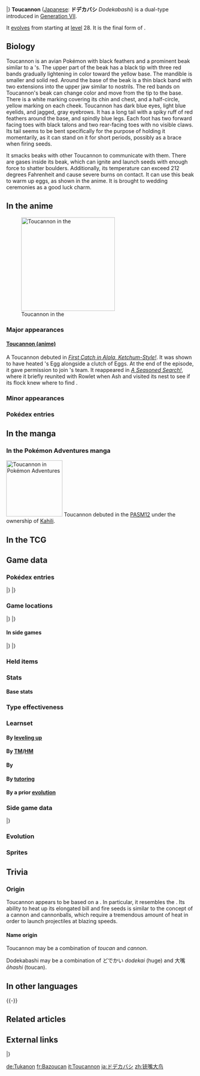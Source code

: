 {{PokémonPrevNext/Head|type=Normal|type2=Flying}}
{{PokémonPrevNext/Pokémon|type=Normal|prevnum=732|prev=Trumbeak|nextnum=734|next=Yungoos}}
{{PokémonPrevNext/Disambig|species=Toucannon}}
|}
{{Pokémon Infobox
|name=Toucannon
|jname=ドデカバシ
|tmname=Dodekabashi
|ndex=733
|type1=Normal
|type2=Flying
|category=Cannon
|height-ftin=3'07"
|height-m=1.1
|weight-lbs=57.3
|weight-kg=26.0
|adex=012
|abilityn=1
|abilitylayout=2
|ability1=Keen Eye
|ability2=Skill Link
|abilityd=Sheer Force
|egggroupn=1
|egggroup1=Flying
|eggcycles=15
|evtotal=3
|evat=3
|expyield=218
|lv100exp=1,000,000
|gendercode=127
|color=Black
|catchrate=45
|body=09
|pokefordex=toucannon
|generation=7
|friendship=70
}}
'''Toucannon''' ([[List of Japanese Pokémon names|Japanese]]: '''ドデカバシ''' ''Dodekabashi'') is a dual-type {{2t|Normal|Flying}} {{OBP|Pokémon|species}} introduced in [[Generation VII]].

It [[Evolution|evolves]] from {{p|Trumbeak}} starting at [[level]] 28. It is the final form of {{p|Pikipek}}.

==Biology==
Toucannon is an avian Pokémon with black feathers and a prominent beak similar to a {{wp|toucan}}'s. The upper part of the beak has a black tip with three red bands gradually lightening in color toward the yellow base. The mandible is smaller and solid red. Around the base of the beak is a thin black band with two extensions into the upper jaw similar to nostrils. The red bands on Toucannon's beak can change color and move from the tip to the base. There is a white marking covering its chin and chest, and a half-circle, yellow marking on each cheek.  Toucannon has dark blue eyes, light blue eyelids, and jagged, gray eyebrows. It has a long tail with a spiky ruff of red feathers around the base, and spindly blue legs. Each foot has two forward facing toes with black talons and two rear-facing toes with no visible claws. Its tail seems to be bent specifically for the purpose of holding it momentarily, as it can stand on it for short periods, possibly as a brace when firing seeds.

It smacks beaks with other Toucannon to communicate with them. There are gases inside its beak, which can ignite and launch seeds with enough force to shatter boulders. Additionally, its temperature can exceed 212 degrees Fahrenheit and cause severe burns on contact. It can use this beak to warm up eggs, as shown in the anime. It is brought to wedding ceremonies as a good luck charm.

==In the anime==
[[File:Toucannon anime.png|thumb|left|250px|Toucannon in the {{pkmn|anime}}]]
===Major appearances===
====[[Recurring wild Pokémon in the anime#Toucannon|Toucannon (anime)]]====
A {{pkmn2|wild}} Toucannon debuted in ''[[SM004|First Catch in Alola, Ketchum-Style!]]''. It was shown to have heated {{AP|Rowlet}}'s Egg alongside a clutch of {{p|Pikipek}} Eggs. At the end of the episode, it gave {{p|Rowlet}} permission to join {{Ash}}'s team. It reappeared in ''[[SM018|A Seasoned Search!]]'', where it briefly reunited with Rowlet when Ash and {{an|Mallow}} visited its nest to see if its flock knew where to find {{DL|Nectar|Yellow Nectar}}.

===Minor appearances===

===Pokédex entries===
{{Animedexheader|Alola}}
{{Animedexbody|SM004|Toucannon|Rotom Pokédex|Toucannon, the Cannon Pokémon, and the evolved form of Trumbeak. Its beak heats up to over two hundred degrees, and its peck can inflict a serious {{status|burn}}.}}
{{Animedexfooter/Pokémon|''Sun & Moon''|Alola}}

==In the manga==
===In the Pokémon Adventures manga===
[[File:Kahili Toucannon Adventures.png|thumb|150px|right|Toucannon in [[Pokémon Adventures]]]]
Toucannon debuted in the [[PASM12]] under the ownership of [[Kahili]].

==In the TCG==
{{main|Toucannon (TCG)}}

==Game data==
===Pokédex entries===
{{Dex/Header|type=Normal|type2=Flying}}
{{Dex/NA|gen=VII}}
{{Dex/Gen|gen=VII}}
{{Dex/Entry1|v=Sun|entry=When it battles, its beak heats up. The temperature can easily exceed {{tt|212 degrees Fahrenheit|100 degrees Celsius}}, causing severe burns when it hits.}}
{{Dex/Entry1|v=Moon|entry=Within its beak, its internal gas ignites, explosively launching seeds with enough power to pulverize boulders.}}
{{Dex/Entry1|v=Ultra Sun|entry=They smack beaks with others of their kind to communicate. The strength and number of hits tell each other how they feel.}}
{{Dex/Entry1|v=Ultra Moon|entry=Known for forming harmonious couples, this Pokémon is brought to wedding ceremonies as a good luck charm.}}
|}
|}
{{Dex/Footer}}

===Game locations===
{{Availability/Header|type=Normal|type2=Flying}}
{{Availability/NA|gen=VII}}
{{Availability/Gen|gen=VII}}
{{Availability/Entry2|v=Sun|v2=Moon|area=[[Evolution|Evolve]] {{p|Trumbeak}}}}
{{Availability/Entry2|v=Ultra Sun|v2=Ultra Moon|area=[[Poni Grove]], [[Poni Plains]] ([[SOS Battle]])}}
|}
|}
{{Availability/Footer}}

====In side games====
{{Availability/Header|type=Normal|type2=Flying}}
{{Availability/Cross}}
{{Availability/Entry1|1|v=Shuffle|color={{beauty color}}|area=Event: ''[[Special Stages#Great Challenge|Toucannon Appears]]''}}
|}
|}
{{Availability/Footer}}

===Held items===
{{HeldItems
|type=normal|type2=flying
|usum1=Rawst Berry|usum1type=Berry|usum1rar=5
}}

===Stats===
====Base stats====
{{Stats
|type=Normal
|type2=Flying
|HP=80
|Attack=120
|Defense=75
|SpAtk=75
|SpDef=75
|Speed=60}}

===Type effectiveness===
{{TypeEffectiveness
|type1=Normal
|type2=Flying
|Normal=100
|Fighting=100
|Flying=100
|Poison=100
|Ground=0
|Rock=200
|Bug=50
|Ghost=0
|Steel=100
|Fire=100
|Water=100
|Grass=50
|Electric=200
|Psychic=100
|Ice=200
|Dragon=100
|Dark=100
|Fairy=100
|notes=yes
|normal=yes
|newghost=1}}

===Learnset===
====By [[Level|leveling up]]====
{{learnlist/levelh/7|Toucannon|Normal|Flying|7}}
{{learnlist/level7|1|Beak Blast|Flying|Physical|100|100|15||'''}}
{{learnlist/level7|1|Rock Blast|Rock|Physical|25|90|10}}
{{learnlist/level7|1|Peck|Flying|Physical|35|100|35||'''}}
{{learnlist/level7|1|Growl|Normal|Status|—|100|40}}
{{learnlist/level7|1|Echoed Voice|Normal|Special|40|100|15||'''}}
{{learnlist/level7|1|Rock Smash|Fighting|Physical|40|100|15}}
{{learnlist/level7|{{tt|Evo.|Learned upon evolving}}|Beak Blast|Flying|Physical|100|100|15||'''}}
{{learnlist/level7|3|Growl|Normal|Status|—|100|40}}
{{learnlist/level7|7|Echoed Voice|Normal|Special|40|100|15||'''}}
{{learnlist/level7|9|Rock Smash|Fighting|Physical|40|100|15}}
{{learnlist/level7|13|Supersonic|Normal|Status|—|55|20}}
{{learnlist/level7|16|Pluck|Flying|Physical|60|100|20||'''}}
{{learnlist/level7|21|Roost|Flying|Status|—|—|10}}
{{learnlist/level7|24|Fury Attack|Normal|Physical|15|85|20||'''}}
{{learnlist/level7|28|Beak Blast|Flying|Physical|100|100|15||'''}}
{{learnlist/level7|30|Screech|Normal|Status|—|85|40}}
{{learnlist/level7|34|Drill Peck|Flying|Physical|80|100|20||'''}}
{{learnlist/level7|40|Bullet Seed|Grass|Physical|25|100|30}}
{{learnlist/level7|44|Feather Dance|Flying|Status|—|100|15}}
{{learnlist/level7|50|Hyper Voice|Normal|Special|90|100|10||'''}}
{{learnlist/levelf/7|Toucannon|Normal|Flying|7}}

====By [[TM]]/[[HM]]====
{{learnlist/tmh/7|Toucannon|Normal|Flying|7}}
{{learnlist/tm7|TM01|Work Up|Normal|Status|—|—|30}}
{{learnlist/tm7|TM06|Toxic|Poison|Status|—|90|10}}
{{learnlist/tm7|TM10|Hidden Power|Normal|Special|60|100|15}}
{{learnlist/tm7|TM11|Sunny Day|Fire|Status|—|—|5}}
{{learnlist/tm7|TM17|Protect|Normal|Status|—|—|10}}
{{learnlist/tm7|TM19|Roost|Flying|Status|—|—|10}}
{{learnlist/tm7|TM21|Frustration|Normal|Physical|—|100|20||'''}}
{{learnlist/tm7|TM23|Smack Down|Rock|Physical|50|100|15}}
{{learnlist/tm7|TM27|Return|Normal|Physical|—|100|20||'''}}
{{learnlist/tm7|TM31|Brick Break|Fighting|Physical|75|100|15}}
{{learnlist/tm7|TM32|Double Team|Normal|Status|—|—|15}}
{{learnlist/tm7|TM40|Aerial Ace|Flying|Physical|60|—|20||'''}}
{{learnlist/tm7|TM43|Flame Charge|Fire|Physical|50|100|20}}
{{learnlist/tm7|TM44|Rest|Psychic|Status|—|—|10}}
{{learnlist/tm7|TM45|Attract|Normal|Status|—|100|15}}
{{learnlist/tm7|TM46|Thief|Dark|Physical|60|100|25}}
{{learnlist/tm7|TM48|Round|Normal|Special|60|100|15||'''}}
{{learnlist/tm7|TM49|Echoed Voice|Normal|Special|40|100|15||'''}}
{{learnlist/tm7|TM50|Overheat|Fire|Special|130|90|5}}
{{learnlist/tm7|TM51|Steel Wing|Steel|Physical|70|90|25}}
{{learnlist/tm7|TM75|Swords Dance|Normal|Status|—|—|20}}
{{learnlist/tm7|TM76|Fly|Flying|Physical|90|95|15||'''}}
{{learnlist/tm7|TM87|Swagger|Normal|Status|—|85|15}}
{{learnlist/tm7|TM88|Sleep Talk|Normal|Status|—|—|10}}
{{learnlist/tm7|TM89|U-turn|Bug|Physical|70|100|20}}
{{learnlist/tm7|TM90|Substitute|Normal|Status|—|—|10}}
{{learnlist/tm7|TM91|Flash Cannon|Steel|Special|80|100|10}}
{{learnlist/tm7|TM100|Confide|Normal|Status|—|—|20}}
{{learnlist/tmf/7|Toucannon|Normal|Flying|7}}

====By {{pkmn|breeding}}====
{{learnlist/breedh/7|Toucannon|Normal|Flying|7}}
{{learnlist/breed7|{{MSP|715|Noivern}}|Boomburst|Normal|Special|140|100|10||'''}}
{{learnlist/breed7|{{MSP|083|Farfetch'd}}{{MSP|276|Taillow}}{{MSP|277|Swellow}}{{MSP|396|Starly}}{{MSP|397|Staravia}}{{MSP|398|Staraptor}}<br>{{MSP|580|Ducklett}}{{MSP|581|Swanna}}{{MSP|627|Rufflet}}{{MSP|628|Braviary}}{{MSP|663|Talonflame}}{{MSP|722|Rowlet}}<br>{{MSP|723|Dartrix}}{{MSP|724|Decidueye}}|Brave Bird|Flying|Physical|120|100|15||'''}}
{{learnlist/breed7|{{MSP|016|Pidgey}}{{MSP|017|Pidgeotto}}{{MSP|018|Pidgeot}}{{MSP|021|Spearow}}{{MSP|022|Fearow}}{{MSP|333|Swablu}}<br>{{MSP|441|Chatot}}{{MSP|561|Sigilyph}}{{MSP|741|Oricorio}}|Mirror Move|Flying|Status|—|—|20}}
{{learnlist/breed7|{{MSP|016|Pidgey}}{{MSP|017|Pidgeotto}}{{MSP|018|Pidgeot}}{{MSP|178|Xatu}}{{MSP|198|Murkrow}}{{MSP|279|Pelipper}}<br>{{MSP|519|Pidove}}{{MSP|520|Tranquill}}{{MSP|521|Unfezant}}{{MSP|561|Sigilyph}}{{MSP|580|Ducklett}}{{MSP|581|Swanna}}<br>{{MSP|627|Rufflet}}{{MSP|628|Braviary}}{{MSP|661|Fletchling}}{{MSP|662|Fletchinder}}{{MSP|663|Talonflame}}{{MSP|714|Noibat}}<br>{{MSP|715|Noivern}}<br>|Tailwind|Flying|Status|—|—|15}}
{{learnlist/breed7|{{MSP|084|Doduo}}{{MSP|085|Dodrio}}{{MSP|163|Hoothoot}}{{MSP|164|Noctowl}}{{MSP|441|Chatot}}|Uproar|Normal|Special|90|100|10||'''}}
{{learnlist/breedf/7|Toucannon|Normal|Flying|7}}

====By [[Move Tutor|tutoring]]====
{{learnlist/tutorh/7|Toucannon|Normal|Flying|7}}
{{learnlist/tutor7|Defog|Flying|Status|—|—|15|||no|yes}}
{{learnlist/tutor7|Gunk Shot|Poison|Physical|120|80|5|||no|yes}}
{{learnlist/tutor7|Heat Wave|Fire|Special|95|90|10|||no|yes}}
{{learnlist/tutor7|Hyper Voice|Normal|Special|90|100|10||'''|no|yes}}
{{learnlist/tutor7|Knock Off|Dark|Physical|65|100|20|||no|yes}}
{{learnlist/tutor7|Seed Bomb|Grass|Physical|80|100|15|||no|yes}}
{{learnlist/tutor7|Sky Attack|Flying|Physical|140|90|5||'''|no|yes}}
{{learnlist/tutor7|Snore|Normal|Special|50|100|15||'''|no|yes}}
{{learnlist/tutor7|Tailwind|Flying|Status|—|—|15|||no|yes}}
{{learnlist/tutor7|Uproar|Normal|Special|90|100|10||'''|no|yes}}
{{learnlist/tutorf/7|Toucannon|Normal|Flying|7}}

====By a prior [[evolution]]====
{{Learnlist/prevoh/7|Toucannon|Normal|Flying|7}}
{{Learnlist/prevo7null}}
{{Learnlist/prevof/7|Toucannon|Normal|Flying|7}}

===Side game data===
{{Spindata/Head|type=Normal|type2=Flying}}
{{Spindata/Shuffle|col=6|type=Normal|ndex=733|stype=Flying|num=766
|min=60
|max=80
|raisemaxlevel=0
|skill=Block Smash++
|skilldesc=Sometimes clears five unbreakable-block disruptions.
}}
|}

===Evolution===
{{Evobox-3
|type1=Normal
|type2=Flying
|pictype=art
|no1=731
|name1=Pikipek
|type1-1=Normal
|type2-1=Flying
|evo1={{bag|Rare Candy}}<br>{{color2|000|Level|Level 14}}
|no2=732
|name2=Trumbeak
|type1-2=Normal
|type2-2=Flying
|evo2={{bag|Rare Candy}}<br>{{color2|000|Level|Level 28}}
|no3=733
|name3=Toucannon
|type1-3=Normal
|type2-3=Flying}}

===Sprites===
{{Spritebox/Header|type=Normal|type2=Flying}}
{{Spritebox/NA|gen=VII}}
{{Spritebox/7|ndex=733}}
{{Spritebox/Footer|733|Toucannon}}

==Trivia==
===Origin===
Toucannon appears to be based on a {{wp|toucan}}. In particular, it resembles the {{wp|toco toucan}}. Its ability to heat up its elongated bill and fire seeds is similar to the concept of a cannon and cannonballs, which require a tremendous amount of heat in order to launch projectiles at blazing speeds.

====Name origin====
Toucannon may be a combination of ''toucan'' and ''cannon''.

Dodekabashi may be a combination of どでかい ''dodekai'' (huge) and 大嘴 ''ōhashi'' (toucan).

==In other languages==
{{Other languages|type=Normal|type2=Flying
|ja=ドデカバシ ''Dodekabashi''|jameaning=From {{tt|どでかい ''dodekai''|huge}} and {{tt|大嘴 ''ōhashi''|toucan}}
|fr=Bazoucan|frmeaning=From ''bazooka'' and ''toucan''
|es=Toucannon|esmeaning=Same as English name
|de=Tukanon|demeaning=From ''{{tt|Tukan|toucan}}'' and ''{{tt|Kanone|cannon}}''
|it=Toucannon|itmeaning=Same as English name
|ko=왕큰부리 ''Wangkeunburi''|komeaning=From {{tt|왕 (王) ''wang''|king}} and {{tt|큰부리새 ''keunburisae''|toucan}}
|zh_cmn=銃嘴大鳥 / 铳嘴大鸟 ''Chòngzuǐdàniǎo''|zh_cmnmeaning=From {{tt|銃 / 铳 ''chòng''|firearm}}, {{tt|大 ''dà''|big}}, and {{tt|巨嘴鳥 / 巨嘴鸟 ''jùzuǐniǎo''|toucan}}
|zh_yue=銃嘴大鳥 ''Chungjéuidaaihníuh''|zh_yuemeaning=From {{tt|銃 ''chung''|firearm}}, {{tt|大 ''daai''|big}}, and {{tt|巨嘴鳥 ''geuihjéuiníuh''|toucan}}
|ru=Туканнон ''Tukannon''|rumeaning=Transcript of the English name}}
{{-}}

==Related articles==
<!--
==Notes==
<references/>-->

==External links==
{{PokémonPrevNext/Head|type=Normal|type2=Flying}}
{{PokémonPrevNext/Pokémon|type=Normal|prevnum=732|prev=Trumbeak|nextnum=734|next=Yungoos}}
|}
{{Project Pokédex notice}}

[[de:Tukanon]]
[[fr:Bazoucan]]
[[it:Toucannon]]
[[ja:ドデカバシ]]
[[zh:铳嘴大鸟]]